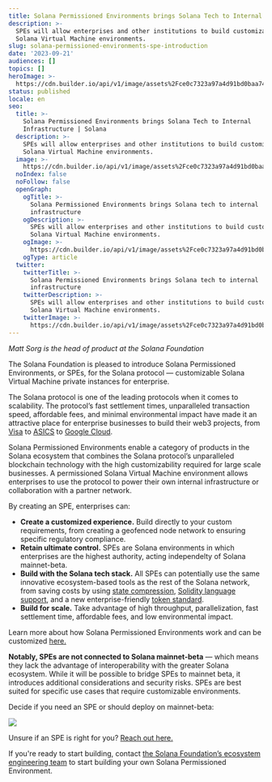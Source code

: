 ```yaml
---
title: Solana Permissioned Environments brings Solana Tech to Internal Infrastructure
description: >-
  SPEs will allow enterprises and other institutions to build customizable
  Solana Virtual Machine environments.
slug: solana-permissioned-environments-spe-introduction
date: '2023-09-21'
audiences: []
topics: []
heroImage: >-
  https://cdn.builder.io/api/v1/image/assets%2Fce0c7323a97a4d91bd0baa7490ec9139%2F35cec05443bb4af0983785dd1e0b8ec6
status: published
locale: en
seo:
  title: >-
    Solana Permissioned Environments brings Solana Tech to Internal
    Infrastructure | Solana
  description: >-
    SPEs will allow enterprises and other institutions to build customizable
    Solana Virtual Machine environments.
  image: >-
    https://cdn.builder.io/api/v1/image/assets%2Fce0c7323a97a4d91bd0baa7490ec9139%2F35cec05443bb4af0983785dd1e0b8ec6
  noIndex: false
  noFollow: false
  openGraph:
    ogTitle: >-
      Solana Permissioned Environments brings Solana tech to internal
      infrastructure
    ogDescription: >-
      SPEs will allow enterprises and other institutions to build customizable
      Solana Virtual Machine environments.
    ogImage: >-
      https://cdn.builder.io/api/v1/image/assets%2Fce0c7323a97a4d91bd0baa7490ec9139%2F35cec05443bb4af0983785dd1e0b8ec6
    ogType: article
  twitter:
    twitterTitle: >-
      Solana Permissioned Environments brings Solana tech to internal
      infrastructure
    twitterDescription: >-
      SPEs will allow enterprises and other institutions to build customizable
      Solana Virtual Machine environments.
    twitterImage: >-
      https://cdn.builder.io/api/v1/image/assets%2Fce0c7323a97a4d91bd0baa7490ec9139%2F35cec05443bb4af0983785dd1e0b8ec6
---
```


_Matt Sorg is the head of product at the Solana Foundation_

The Solana Foundation is pleased to introduce Solana Permissioned Environments, or SPEs, for the Solana protocol — customizable Solana Virtual Machine private instances for enterprise.

The Solana protocol is one of the leading protocols when it comes to scalability. The protocol’s fast settlement times, unparalleled transaction speed, affordable fees, and minimal environmental impact have made it an attractive place for enterprise businesses to build their web3 projects, from [Visa](https://usa.visa.com/solutions/crypto/deep-dive-on-solana.html) to [ASICS](https://solana.com/news/case-study-asics-solana-pay) to [Google Cloud](https://decrypt.co/113632/google-cloud-just-became-a-solana-validator).

Solana Permissioned Environments enable a category of products in the Solana ecosystem that combines the Solana protocol’s unparalleled blockchain technology with the high customizability required for large scale businesses. A permissioned Solana Virtual Machine environment allows enterprises to use the protocol to power their own internal infrastructure or collaboration with a partner network.

By creating an SPE, enterprises can:

-   **Create a customized experience.** Build directly to your custom requirements, from creating a geofenced node network to ensuring specific regulatory compliance.
-   **Retain ultimate control.** SPEs are Solana environments in which enterprises are the highest authority, acting independelty of Solana mainnet-beta.
-   **Build with the Solana tech stack.** All SPEs can potentially use the same innovative ecosystem-based tools as the rest of the Solana network, from saving costs by using [state compression](https://solana.com/news/state-compression-compressed-nfts-solana), [Solidity language support](https://solana.com/news/solang-solana-solidity-evm), and a new enterprise-friendly [token standard](https://solana.com/solutions/token22).
-   **Build for scale.** Take advantage of high throughput, parallelization, fast settlement time, affordable fees, and low environmental impact.

Learn more about how Solana Permissioned Environments work and can be customized [here.](https://solana.com/solutions/solana-permissioned-environments)

**Notably, SPEs are not connected to Solana mainnet-beta** — which means they lack the advantage of interoperability with the greater Solana ecosystem. While it will be possible to bridge SPEs to mainnet beta, it introduces additional considerations and security risks. SPEs are best suited for specific use cases that require customizable environments.

Decide if you need an SPE or should deploy on mainnet-beta:

![](/solana-permissioned-environments-spe-introduction/image-1.jpg)

Unsure if an SPE is right for you? [Reach out here.](https://solanafoundation.typeform.com/to/EVODonPw)

If you're ready to start building, contact [the Solana Foundation’s ecosystem engineering team](mailto:product@solana.org) to start building your own Solana Permissioned Environment.
